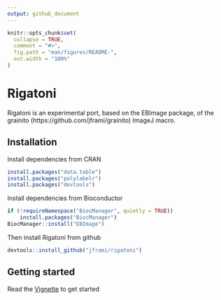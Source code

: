 ```yaml
---
output: github_document
---
```


<!-- README.md is generated from README.Rmd. Please edit that file -->

```r
knitr::opts_chunk$set(
  collapse = TRUE,
  comment = "#>",
  fig.path = "man/figures/README-",
  out.width = "100%"
)
```
# Rigatoni

<!-- badges: start -->
<!-- badges: end -->

Rigatoni is an experimental port, based on the EBImage package, of the grainito (https://github.com/jframi/grainito) ImageJ macro.


## Installation


Install dependencies from CRAN

``` r
install.packages("data.table")
install.packages("polylabelr")
install.packages("devtools")
```
Install dependencies from Bioconductor
```r
if (!requireNamespace("BiocManager", quietly = TRUE))
    install.packages("BiocManager")
BiocManager::install("EBImage")
```
Then install Rigatoni from github

```r
devtools::install_github("jframi/rigatoni")
```

## Getting started

Read the [Vignette](https://jframi.github.io/rigatoni/articles/Rigatoni.html) to get started
